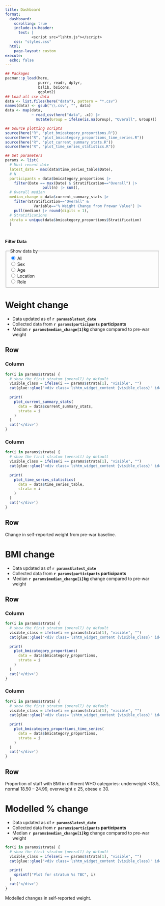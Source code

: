 ```yaml
---
title: Dashboard
format: 
  dashboard:
    scrolling: true
    include-in-header:
      text: |
            <script src="lshtm.js"></script>
    css: "styles.css"
  html:
    page-layout: custom
execute: 
  echo: false
---
```


<!-- Setup, no output -->

```r
## Packages
pacman::p_load(here, 
               purrr, readr, dplyr,
               bslib, bsicons, 
               ggplot2)
## Load all csv data
data <- list.files(here("data"), pattern = "*.csv")
names(data) <- gsub("\\.csv", "", data)
data <- map(data,
            ~ read_csv(here("data", .x)) |> 
              mutate(Group = ifelse(is.na(Group), "Overall", Group)))

## Source plotting scripts
source(here("R", "plot_bmicategory_proportions.R"))
source(here("R", "plot_bmicategory_proportions_time_series.R"))
source(here("R", "plot_current_summary_stats.R"))
source(here("R", "plot_time_series_statistics.R"))

## Set parameters
params <- list(
  # Most recent date
  latest_date = max(data$time_series_table$Date),
  # N
  participants = data$bmicategory_proportions |> 
    filter(Date == max(Date) & Stratification=="Overall") |> 
                 pull(n) |> sum(),
  # Overall median
  median_change = data$current_summary_stats |> 
    filter(Stratification=="Overall" & 
             Variable=="% Weight Change from Prewar Value") |> 
    pull(median) |> round(digits = 1),
  # Stratifications
  strata = unique(data$bmicategory_proportions$Stratification)
  )
```

<!-- Global sidebar -->

# {.sidebar}

<!-- Add data filter
 - todo: change to pandoc format
 - fill options automatically
-->
<div class="lshtm_widget_filter">
  <p><strong>Filter Data</strong></p>
  <div class="filter_content">
  <fieldset>
    <legend>Show data by</legend>
    <label>
      <input type="radio" name="data_filter" value="Overall" checked>
      All
    </label><br>
    <label>
      <input type="radio" name="data_filter" value="sex">
      Sex
    </label><br>
    <label>
      <input type="radio" name="data_filter" value="agegroup">
      Age
    </label><br>
    <label>
      <input type="radio" name="data_filter" value="governorate">
      Location
    </label><br>
    <label>
      <input type="radio" name="data_filter" value="role">
      Role
    </label>
  </fieldset>
</div>
</div>

<!-- Dashboard page 1 -->

# Weight change
::: {.card fill="false" title="Key insights"}
- Data updated as of **`r params$latest_date`**
- Collected data from **`r params$participants` participants**
- Median **`r params$median_change[1]`kg** change compared to pre-war weight
:::

## Row

### Column

<!-- Create div for percentage change baseline -->
::: {.card .lshtm_widget title="Change from pre-war baseline"}
<!-- Can't set ID or data-widget value in this pandoc-card element, so need another nested div... -->
<div class="lshtm_widget_identifier" id="percentage_change_baseline">
```r
for(i in params$strata) {
  # show the first stratum (overall) by default
  visible_class = ifelse(i == params$strata[1], "visible", "")
  cat(glue::glue("<div class='lshtm_widget_content {visible_class}' id='percentage_change_baseline_{i}'>"))
  
  print(
    plot_current_summary_stats(
      data = data$current_summary_stats,
      strata = i
    )
  )
  cat('</div>')
}
```
</div>
:::

### Column

<!-- Create div for trend over time -->
::: {.card .lshtm_widget title="Trend over time"}
<!-- Can't set ID or data-widget value in this pandoc-card element, so need another nested div... -->
<div class="lshtm_widget_identifier" id="trend_over_time">
```r
for(i in params$strata) {
  # show the first stratum (overall) by default
  visible_class = ifelse(i == params$strata[1], "visible", "")
  cat(glue::glue("<div class='lshtm_widget_content {visible_class}' id='trend_over_time_{i}'>"))
  
  print(
    plot_time_series_statistics(
      data = data$time_series_table,
      strata = i
    )
  )
  cat('</div>')
}
```
</div>
:::

## Row {height=20%}

::: {.card title="Notes"}

Change in self-reported weight from pre-war baseline.

:::

<!-- Dashboard page 2 -->

# BMI change
::: {.card fill="false" title="Key insights"}
- Data updated as of **`r params$latest_date`**
- Collected data from **`r params$participants` participants**
- Median **`r params$median_change[1]`kg** change compared to pre-war weight
:::

## Row

### Column

<!-- Create div for trend over time -->
::: {.card .lshtm_widget title="Change from pre-war baseline"}
<!-- Can't set ID or data-widget value in this pandoc-card element, so need another nested div... -->
<div class="lshtm_widget_identifier" id="baseline_bmi">
```r
for(i in params$strata) {
  # show the first stratum (overall) by default
  visible_class = ifelse(i == params$strata[1], "visible", "")
  cat(glue::glue("<div class='lshtm_widget_content {visible_class}' id='baseline_bmi_{i}'>"))
  
  print(
    plot_bmicategory_proportions(
      data = data$bmicategory_proportions,
      strata = i
    )
  )
  cat('</div>')
}
```
</div>
:::

### Column

<!-- Create div for trend over time -->
::: {.card .lshtm_widget title="Trend over time"}
<!-- Can't set ID or data-widget value in this pandoc-card element, so need another nested div... -->
<div class="lshtm_widget_identifier" id="trends_bmi">
```r
for(i in params$strata) {
  # show the first stratum (overall) by default
  visible_class = ifelse(i == params$strata[1], "visible", "")
  cat(glue::glue("<div class='lshtm_widget_content {visible_class}' id='trends_bmi_{i}'>"))
  
  print(
    plot_bmicategory_proportions_time_series(
      data = data$bmicategory_proportions,
      strata = i
    )
  )
  cat('</div>')
}
```
</div>
:::

## Row {height=20%}

::: {.card title="Notes"}

Proportion of staff with BMI in different WHO categories: underweight <18.5, normal 18.50 – 24.99, overweight ≥ 25, obese ≥ 30.

:::

<!-- Dashboard page 3 -->

# Modelled % change 
::: {.card fill="false" title="Key insights"}
- Data updated as of **`r params$latest_date`**
- Collected data from **`r params$participants` participants**
- Median **`r params$median_change[1]`kg** change compared to pre-war weight
:::

<!-- Create div for trend over time -->
::: {.card .lshtm_widget title="Modelled change in individual weight"}
<!-- Can't set ID or data-widget value in this pandoc-card element, so need another nested div... -->
<div class="lshtm_widget_identifier" id="gam">
```r
for(i in params$strata) {
  # show the first stratum (overall) by default
  visible_class = ifelse(i == params$strata[1], "visible", "")
  cat(glue::glue("<div class='lshtm_widget_content {visible_class}' id='gam_{i}'>"))
  
  print(
    sprintf("Plot for stratum %s TBC", i)
  )
  cat('</div>')
}
```
</div>
:::

::: {.card title="Notes"}

Modelled changes in self-reported weight.

:::